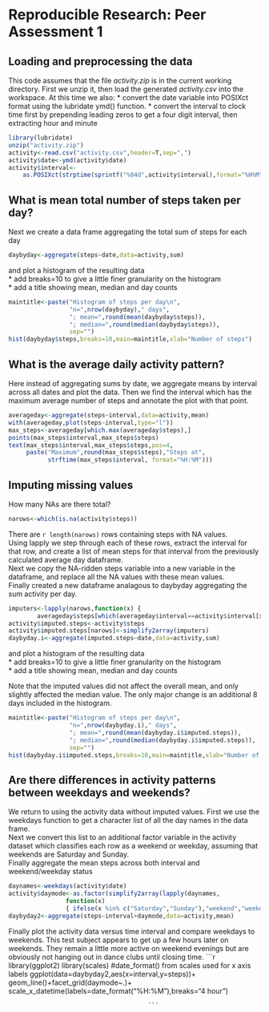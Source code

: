 # Reproducible Research: Peer Assessment 1


## Loading and preprocessing the data
This code assumes that the file *activity.zip* is in the current working directory. 
First we unzip it, then load the generated *activity.csv* into the workspace.
At this time we also:
* convert the date variable into POSIXct format using the lubridate ymd() function.
* convert the interval to clock time first by prepending leading zeros to get a
 four digit interval, then extracting hour and minute  


```r
library(lubridate)
unzip("activity.zip")
activity<-read.csv("activity.csv",header=T,sep=",")
activity$date<-ymd(activity$date)
activity$interval<-
    as.POSIXct(strptime(sprintf("%04d",activity$interval),format="%H%M"))
```


## What is mean total number of steps taken per day?
Next we create a data frame aggregating the total sum of steps for each day

```r
daybyday<-aggregate(steps~date,data=activity,sum)
```
and plot a histogram of the resulting data  
* add breaks=10 to give a little finer granularity on the histogram  
* add a title showing mean, median and day counts
```r
maintitle<-paste("Histogram of steps per day\n",
                 "n=",nrow(daybyday)," days",
                 "; mean=",round(mean(daybyday$steps)),
                 "; median=",round(median(daybyday$steps)),
                 sep="")
hist(daybyday$steps,breaks=10,main=maintitle,xlab="Number of steps")
```
## What is the average daily activity pattern?
Here instead of aggregating sums by date, we aggregate means by interval across all dates and plot the data. Then we find the interval which has the maximum average number of steps and annotate the plot with that point.
```r
averageday<-aggregate(steps~interval,data=activity,mean)
with(averageday,plot(steps~interval,type="l"))
max_steps<-averageday[which.max(averageday$steps),]
points(max_steps$interval,max_steps$steps)
text(max_steps$interval,max_steps$steps,pos=4,
     paste("Maximum",round(max_steps$steps),"Steps at",
           strftime(max_steps$interval, format="%H:%M")))
```


## Imputing missing values
How many NAs are there total?
```r
narows<-which(is.na(activity$steps))
```
There are `r length(narows)` rows containing steps with NA values.  
Using lapply we step through each of these rows, extract the interval for that row, and create a list of mean steps for that interval from the previously calculated average day dataframe.  
Next we copy the NA-ridden steps variable into a new variable in the dataframe, and replace all the NA values with these mean values.  
Finally created a new dataframe analagous to daybyday aggregating the sum activity per day.

```r
imputers<-lapply(narows,function(x) {
        averageday$steps[which(averageday$interval==activity$interval[x])]})
activity$imputed.steps<-activity$steps
activity$imputed.steps[narows]<-simplify2array(imputers)
daybyday.i<-aggregate(imputed.steps~date,data=activity,sum)
```
and plot a histogram of the resulting data  
* add breaks=10 to give a little finer granularity on the histogram  
* add a title showing mean, median and day counts

Note that the imputed values did not affect the overall mean, and only slightly affected the median value. The only major change is an additional 8 days included in the histogram. 
```r

maintitle<-paste("Histogram of steps per day\n",
                 "n=",nrow(daybyday.i)," days",
                 "; mean=",round(mean(daybyday.i$imputed.steps)),
                 "; median=",round(median(daybyday.i$imputed.steps)),
                 sep="")
hist(daybyday.i$imputed.steps,breaks=10,main=maintitle,xlab="Number of steps")
```
## Are there differences in activity patterns between weekdays and weekends?
We return to using the activity data without imputed values. First we use the weekdays function to get a character list of all the day names in the data frame.  
Next we convert this list to an additional factor variable in the activity dataset which classifies each row as a weekend or weekday, assuming that weekends are Saturday and Sunday.  
Finally aggregate the mean steps across both interval and weekend/weekday status
```r
daynames<-weekdays(activity$date)
activity$daymode<-as.factor(simplify2array(lapply(daynames,
                function(x)
                { ifelse(x %in% c("Saturday","Sunday"),"weekend","weekday")})))
daybyday2<-aggregate(steps~interval+daymode,data=activity,mean)
```
Finally plot the activity data versus time interval and compare weekdays to weekends. This test subject appears to get up a few hours later on weekends. They remain a little more active on weekend evenings but are obviously not hanging out in dance clubs until closing time. 
```r
library(ggplot2)
library(scales) #date_format() from scales used for x axis labels
ggplot(data=daybyday2,aes(x=interval,y=steps))+
    geom_line()+facet_grid(daymode~.)+
    scale_x_datetime(labels=date_format("%H:%M"),breaks="4 hour")
    


                                           ```